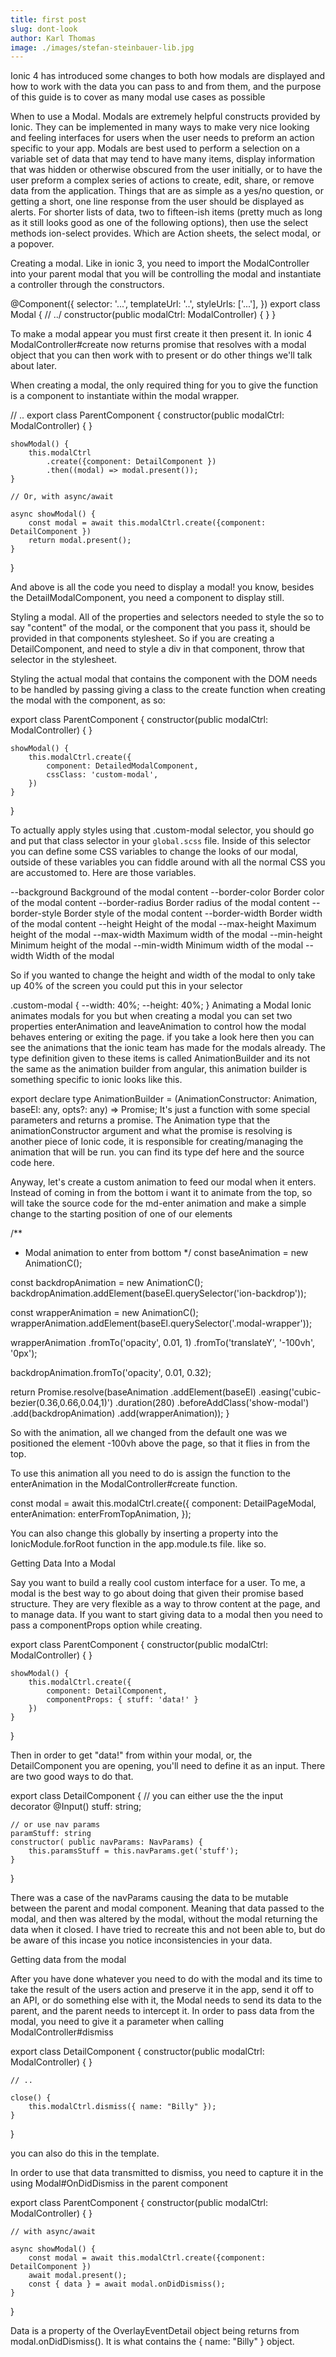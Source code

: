 ```yaml
---
title: first post
slug: dont-look
author: Karl Thomas
image: ./images/stefan-steinbauer-lib.jpg
---
```


Ionic 4 has introduced some changes to both how modals are displayed and how to work with the data you can pass to and from them, and the purpose of this guide is to cover as many modal use cases as possible

When to use a Modal.
Modals are extremely helpful constructs provided by Ionic. They can be implemented in many ways to make very nice looking and feeling interfaces for users when the user needs to preform an action specific to your app. 
Modals are best used to perform a selection on a variable set of data that may tend to have many items, display information that was hidden or otherwise obscured from the user initially, or to have the user preform a complex series of actions to create, edit, share, or remove data from the application. Things that are as simple as a yes/no question, or getting a short, one line response from the user should be displayed as alerts. For shorter lists of data, two to fifteen-ish items (pretty much as long as it still looks good as one of the following options), then use the select methods ion-select provides. Which are Action sheets, the select modal, or a popover.

Creating a modal. 
Like in ionic 3, you need to import the ModalController into your parent modal that you will be controlling the modal and instantiate a controller through the constructors. 

 
@Component({
  selector: '...',
  templateUrl: '..',
  styleUrls: ['...'],
})
export class Modal {
  // ../
  constructor(public modalCtrl: ModalController) { }
}


To make a modal appear you must first create it then present it. In ionic 4 ModalController#create now returns promise that resolves with a modal object that you can then work with to present or do other things we'll talk about later.

When creating a modal, the only required thing for you to give the function is a component to instantiate within the modal wrapper.

// ..
export class ParentComponent { 
    constructor(public modalCtrl: ModalController) { }
 
    showModal() {
        this.modalCtrl
            .create({component: DetailComponent }) 
            .then((modal) => modal.present());
    }
     
    // Or, with async/await
 
    async showModal() {
        const modal = await this.modalCtrl.create({component: DetailComponent })
        return modal.present();
    }  
}


And above is all the code you need to display a modal! you know, besides the DetailModalComponent, you need a component to display still. 


Styling a modal. 
All of the properties and selectors needed to style the so to say "content" of the modal, or the component that you pass it, should be provided in that components stylesheet. So if you are creating a DetailComponent, and need to style a div in that component, throw that selector in the stylesheet.

Styling the actual modal that contains the component with the DOM needs to be handled by passing giving a class to the create function when creating the modal with the component, as so: 

export class ParentComponent {
    constructor(public modalCtrl: ModalController) { }
     
    showModal() {
        this.modalCtrl.create({
            component: DetailedModalComponent,
            cssClass: 'custom-modal',
        })
    }
}


To actually apply styles using that .custom-modal selector, you should go and put that class selector in your `global.scss` file.  Inside of this selector you can define some CSS variables to change the looks of our modal, outside of these variables you can fiddle around with all the normal CSS you are accustomed to. Here are those variables.


--background	Background of the modal content
--border-color	Border color of the modal content
--border-radius	Border radius of the modal content
--border-style	Border style of the modal content
--border-width	Border width of the modal content
--height	Height of the modal
--max-height	Maximum height of the modal
--max-width	Maximum width of the modal
--min-height	Minimum height of the modal
--min-width	Minimum width of the modal
--width	
Width of the modal

So if you wanted to change the height and width of the modal to only take up 40% of the screen you could put this in your selector

.custom-modal {
    --width: 40%;
    --height: 40%;
}
Animating a Modal
Ionic animates modals for you but when creating a modal you can set two properties enterAnimation and leaveAnimation to control how the modal behaves entering or exiting the page. if you take a look here then you can see the animations that the ionic team has made for the modals already. The type definition given to these items is called AnimationBuilder and its not the same as the animation builder from angular, this animation builder is something specific to ionic looks like this.  

export declare type AnimationBuilder = (AnimationConstructor: Animation, baseEl: any, opts?: any) => Promise<Animation>;
It's just a function with some special parameters and returns a promise. The Animation type that the animationConstructor argument and what the promise is resolving is another piece of Ionic code, it is responsible for creating/managing the animation that will be run. you can find its type def here and the source code here. 

Anyway, let's create a custom animation to feed our modal when it enters. Instead of coming in from the bottom i want it to animate from the top, so will take the source code for the md-enter animation and make a simple change to the starting position of one of our elements

 
/**
 * Modal animation to enter from bottom
 */
  const baseAnimation = new AnimationC();
 
  const backdropAnimation = new AnimationC();
  backdropAnimation.addElement(baseEl.querySelector('ion-backdrop'));
 
  const wrapperAnimation = new AnimationC();
  wrapperAnimation.addElement(baseEl.querySelector('.modal-wrapper'));
 
  wrapperAnimation
    .fromTo('opacity', 0.01, 1)
    .fromTo('translateY', '-100vh', '0px');
 
  backdropAnimation.fromTo('opacity', 0.01, 0.32);
 
  return Promise.resolve(baseAnimation
    .addElement(baseEl)
    .easing('cubic-bezier(0.36,0.66,0.04,1)')
    .duration(280)
    .beforeAddClass('show-modal')
    .add(backdropAnimation)
    .add(wrapperAnimation));
}


So with the animation, all we changed from the default one was we positioned the element -100vh above the page, so that it flies in from the top.

To use this animation all you need to do is assign the function to the enterAnimation in the ModalController#create function. 

const modal = await this.modalCtrl.create({
    component: DetailPageModal,
    enterAnimation: enterFromTopAnimation,
});




You can also change this globally by inserting a property into the IonicModule.forRoot function in the app.module.ts file. like so. 


Getting Data Into a Modal


Say you want to build a really cool custom interface for a user. To me, a modal is the best way to go about doing that given their promise based structure. They are very flexible as a way to throw content at the page, and to manage data. If you want to start giving data to a modal then you need to pass a componentProps option while creating. 



export class ParentComponent {
    constructor(public modalCtrl: ModalController) { }
     
    showModal() {
        this.modalCtrl.create({
            component: DetailComponent,
            componentProps: { stuff: 'data!' }
        })
    }
}


Then in order to get "data!" from within your modal, or, the DetailComponent you are opening, you'll need to define it as an input. There are two good ways to do that. 


 
 
export class DetailComponent {
    // you can either use the the input decorator
    @Input() stuff: string;
     
    // or use nav params
    paramStuff: string
    constructor( public navParams: NavParams) {
        this.paramsStuff = this.navParams.get('stuff');
    }  
}


There was a case of the navParams causing the data to be mutable between the parent and modal component. Meaning that data passed to the modal, and then was altered by the modal, without the modal returning the data when it closed. I have tried to recreate this and not been able to, but do be aware of this incase you notice inconsistencies in your data.


Getting data from the modal

After you have done whatever you need to do with the modal and its time to take the result of the users action and preserve it in the app, send it off to an API, or do something else with it, the Modal needs to send its data to the parent, and the parent needs to intercept it. In order to pass data from the modal, you need to give it a parameter when calling ModalController#dismiss



export class DetailComponent {
    constructor(public modalCtrl: ModalController) { }
 
    // ..
     
    close() {
        this.modalCtrl.dismiss({ name: "Billy" });
    }
}


you can also do this in the template. 

In order to use that data transmitted to dismiss, you need to capture it in the using Modal#OnDidDismiss in the parent component 

export class ParentComponent { 
    constructor(public modalCtrl: ModalController) { }
     
    // with async/await
 
    async showModal() {
        const modal = await this.modalCtrl.create({component: DetailComponent })
        await modal.present();
        const { data } = await modal.onDidDismiss();
    }  
}


Data is a property of the OverlayEventDetail object being returns from modal.onDidDismiss(). It is what contains the { name: "Billy" } object.

